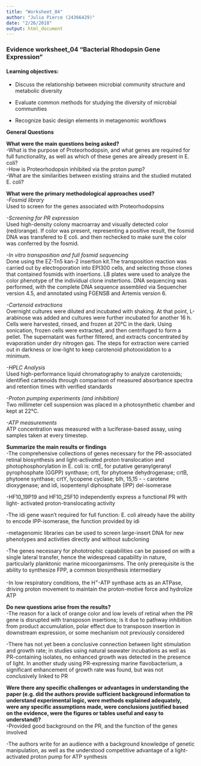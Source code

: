 ```yaml
---
title: "Worksheet_04"
author: "Julia Pierce (24366429)"
date: "2/26/2018"
output: html_document
---
```


### Evidence worksheet_04 “Bacterial Rhodopsin Gene Expression”
#### Learning objectives:
* Discuss the relationship between microbial community structure and metabolic diversity

*	Evaluate common methods for studying the diversity of microbial communities

*	Recognize basic design elements in metagenomic workflows

**General Questions**

**What were the main questions being asked?**  
-What is the purpose of Proteorhodopsin, and what genes are required for full functionality, as well as which of these genes are already present in E. coli?  
-How is Proteorhodopsin inhibited via the proton pump?  
-What are the similarities between existing strains and the studied mutated E. coli?  

**What were the primary methodological approaches used?**  
*-Fosmid library*  
Used to screen for the genes associated with Proteorhodopsins

*-Screening for PR expression*  
Used high-density colony macroarray and visually detected color (red/orange). If color was present, representing a positive result, the fosmid DNA was transfered to E coli. and then rechecked to make sure the color was conferred by the fosmid.

*-In vitro transposition and full fosmid sequencing*  
Done using the EZ-Tn5 kan-2 insertion kit.The transposition reaction was carried out by electroporation into EPI300 cells, and selecting those clones that contained fosmids with insertions. LB plates were used to analyze the color phenotype of the individual clone instertions. DNA sequencing was performed, with the complete DNA sequence assembled via Sequencher version 4.5, and annotated using FGENSB and Artemis version 6.

*-Cartenoid extractions*  
Overnight cultures were diluted and incubated with shaking. At that point, L-arabinose was added and cultures were further incubated for another 16 h. Cells were harvested, rinsed, and frozen at 20°C in the dark. Using sonication, frozen cells were extracted, and then centrifuged to form a pellet. The supernatant was further filtered, and extracts concentrated by evaporation under dry nitrogen gas. The steps for extraction were carried out in darkness or low-light to keep carotenoid photooxidation to a minimum.

*-HPLC Analysis*  
Used high-performance liquid chromatography to analyze carotenoids; identified cartenoids through comparison of measured absorbance spectra and retention times with verified standards

*-Proton pumping experiments (and inhibition)*  
Two millimeter cell suspension was placed in a photosynthetic chamber and kept at 22°C.

*-ATP measurements*  
ATP concentration was measured with a luciferase-based assay, using samples taken at every timestep. 

**Summarize the main results or findings**  
-The comprehensive collections of genes necessary for the PR-associated retinal biosynthesis and light-activated proton translocation and photophosphorylation in E. coli is: crtE, for putative geranylgeranyl pyrophosphate (GGPP) synthase; crtI, for phytoene dehydrogenase; crtB, phytoene synthase; crtY, lycopene cyclase; blh, 15,15 - - carotene dioxygenase; and idi, isopentenyl diphosphate (IPP) del-isomerase  

-HF10_19P19 and HF10_25F10 independently express a functional PR with light- activated proton-translocating activity  

-The idi gene wasn't required for full function: E. coli already have the ability to encode IPP-isomerase, the function provided by idi  

-metagenomic libraries can be used to screen large-insert DNA for new phenotypes and activities directly and without subcloning  

-The genes necessary for phototrophic capabilities can be passed on with a single lateral transfer, hence the widespread capability in nature, particularly planktonic marine micoorganimsms. The only prerequisite is the ability to synthesize FPP, a common biosynthesis intermediary  

-In low respiratory conditions, the H^+^-ATP synthase acts as an ATPase, driving proton movement to maintain the proton-motive force and hydrolize ATP

**Do new questions arise from the results?**  
-The reason for a lack of orange color and low levels of retinal when the PR gene is disrupted with transposon insertions; is it due to pathway inhibition from product accumulation, polar effect due to transposon insertion in downstream expression, or some mechanism not previously considered  

-There has not yet been a conclusive connection between light stimulation and growth rate; in studies using natural seawater incubations as well as PR-containing isolates, no enhanced growth was detected in the presence of light. In another study using PR-expressing marine flavobacterium, a significant enhancement of growth rate was found, but was not conclusively linked to PR

**Were there any specific challenges or advantages in understanding the paper (e.g. did the authors provide sufficient background information to understand experimental logic, were methods explained adequately, were any specific assumptions made, were conclusions justified based on the evidence, were the figures or tables useful and easy to understand)?**  
-Provided good background on the PR, and the function of the genes involved

-The authors write for an audience with a background knowledge of genetic manipulation, as well as the understood competitive advantage of a light-activated proton pump for ATP synthesis
